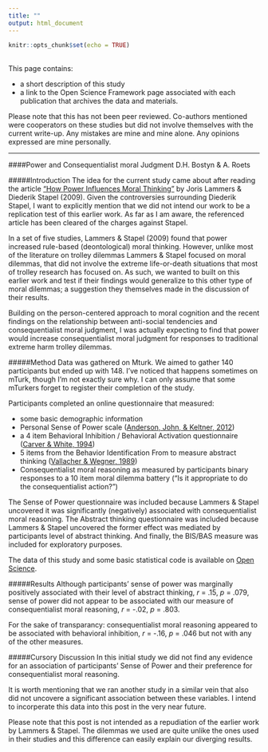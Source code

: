 ```yaml
---
title: ""
output: html_document
---
```


```r
knitr::opts_chunk$set(echo = TRUE)
```
<br>
This page contains:  
  
-  a short description of this study   
-  a link to the  Open Science Framework page associated with each publication that archives the data and materials.   
  
Please note that this has not been peer reviewed. Co-authors mentioned were cooperators on these studies but did not involve themselves with the current write-up. Any mistakes are mine and mine alone. Any opinions expressed are mine personally.

***

####Power and Consequentialist moral Judgment
D.H. Bostyn & A. Roets

#####Introduction
The idea for the current study came about after reading the article <a href="https://dx.doi.org/10.1037/a0015437">"How Power Influences Moral Thinking"</a> by Joris Lammers & Diederik Stapel (2009). Given the controversies surrounding Diederik Stapel, I want to explicitly mention that we did not intend our work to be a replication test of this earlier work. As far as I am aware, the referenced article has been cleared of the charges against Stapel. 
  
In a set of five studies, Lammers & Stapel (2009) found that power increased rule-based (deontological) moral thinking. However, unlike most of the literature on trolley dilemmas Lammers & Stapel focused on moral dilemmas, that did not involve the extreme life-or-death situations that most of trolley research has focused on. As such, we wanted to built on this earlier work and test if their findings would generalize to this other type of moral dilemmas; a suggestion they themselves made in the discussion of their results.  
  
Building on the person-centered approach to moral cognition and the recent findings on the relationship between anti-social tendencies and consequentialist moral judgment, I  was actually expecting to find that power would increase consequentialist moral judgment for responses to traditional extreme harm trolley dilemmas. 
  
#####Method
Data was gathered on Mturk. We aimed to gather 140 participants but ended up with 148. I've noticed that happens sometimes on mTurk, though I'm not exactly sure why. I can only assume that some mTurkers forget to register their completion of the study.  
  
Participants completed an online questionnaire that measured:  
  
- some basic demographic information   
- Personal Sense of Power scale (<a href="https://dx.doi.org/10.1111/j.1467-6494.2011.00734.x">Anderson, John, & Keltner, 2012</a>)  
- a 4 item Behavioral Inhibition / Behavioral Activation questionnaire (<a href="https://dx.doi.org/10.1037/0022-3514.67.2.319">Carver & White, 1994</a>)
- 5 items from the Behavior Identification From to measure abstract thinking (<a href="https://dx.doi.org/10.1037/0022-3514.57.4.660">Vallacher & Wegner, 1989</a>)  
- Consequentialist moral reasoning as measured by participants binary responses to a 10 item moral dilemma battery ("Is it appropriate to do the consequentialist action?")  
  
The Sense of Power questionnaire was included because Lammers & Stapel uncovered it was significantly (negatively) associated with consequentialist moral reasoning. The Abstract thinking questionnaire was included because Lammers & Stapel uncovered the former effect was mediated by participants level of abstract thinking. And finally, the BIS/BAS measure was included for exploratory purposes.  
  
The data of this study and some basic statistical code is available on <a href="https://osf.io/f3aj8/">Open Science</a>.  

#####Results
Although participants' sense of power was marginally positively associated with their level of abstract thinking, *r* = .15, *p* = .079, sense of power did not appear to be associated with our measure of consequentialist moral reasoning, *r* = -.02, *p* = .803.  
  
For the sake of transparancy: consequentialist moral reasoning appeared to be associated with behavioral inhibition, *r* = -.16, *p* = .046 but not with any of the other measures.  
  
#####Cursory Discussion
In this initial study we did not find any evidence for an association of participants' Sense of Power and their preference for consequentialist moral reasoning.  
  
It is worth mentioning that we ran another study in a similar vein that also did not uncovere a significant association between these variables. I intend to incorperate this data into this post in the very near future.  
  
Please note that this post is not intended as a repudiation of the earlier work by Lammers & Stapel. The dilemmas we used are quite unlike the ones used in their studies and this difference can easily explain our diverging results.  

<br>
